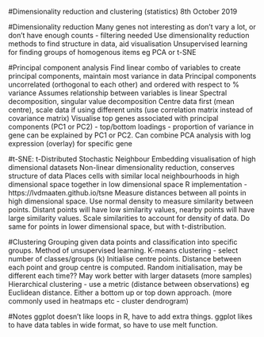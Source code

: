 #Dimensionality reduction and clustering (statistics) 8th October 2019

#Dimensionality reduction
Many genes not interesting as don't vary a lot, or don't have enough counts - filtering needed
Use dimensionality reduction methods to find structure in data, aid visualisation
Unsupervised learning for finding groups of homogenous items eg PCA or t-SNE

#Principal component analysis
Find linear combo of variables to create principal components, maintain most variance in data
Principal components uncorrelated (orthogonal to each other) and ordered with respect to % variance
Assumes relationship between variables is linear
Spectral decomposition, singular value decomposition
Centre data first (mean centre), scale data if using different units (use correlation matrix instead of covariance matrix)
Visualise top genes associated with principal components (PC1 or PC2) - top/bottom loadings - proportion of variance in gene can be
explained by PC1 or PC2.
Can combine PCA analysis with log expression (overlay) for specific gene

#t-SNE: t-Distributed Stochastic Neighbour Embedding
visualisation of high dimensional datasets
Non-linear dimensionality reduction, conserves structure of data
Places cells with similar local neighbourhoods in high dimensional space together in low dimensional space
R implementation - https://lvdmaaten.github.io/tsne
Measure distances between all points in high dimensional space. Use normal density to measure similarity between points.
Distant points will have low similarity values, nearby points will have large similarity values.
Scale similarities to account for density of data. Do same for points in lower dimensional space, but with t-distribution.

#Clustering
Grouping given data points and classification into specific groups. Method of unsupervised learning.
K-means clustering - select number of classes/groups (k)
Initialise centre points. Distance between each point and group centre is computed. Random initialisation, may be different each time??
May work better with larger datasets (more samples)
Hierarchical clustering - use a metric (distance between observations) eg Euclidean distance.
Either a bottom up or top down approach. (more commonly used in heatmaps etc - cluster dendrogram)

#Notes
ggplot doesn't like loops in R, have to add extra things. 
ggplot likes to have data tables in wide format, so have to use melt function.

